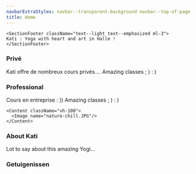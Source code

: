 ```yaml
---
navbarExtraStyles: navbar--transparent-background navbar--top-of-page
title: Home
---
```


<Section>  
  <Background imageName="meditation.jpg" className="vh-100 w-100">
    
    <SectionFooter className="text--light text--emphasized ml-3">
    Kati : Yoga with heart and art in Halle !
    </SectionFooter>
    
  </Background>
  
</Section>


<Section>
  <Content className="vh-50 w-100">
    <h3>Privé</h3>
    Kati offre de nombreux cours privés....
  </Content>
  <Background imageName="meditation.jpg" className="vh-50 w-100">
    <Content>
    <SectionHeader className="text--light text--emphasized ml-3">Amazing classes ; ) : )</SectionHeader>
    </Content>
  </Background>
  
</Section>

<Section>
  <Content className="vh-50 w-100">
    <h3>Professional</h3>
    Cours en entreprise : ))
  </Content>
  <Background imageName="meditation.jpg" className="vh-50 w-100">
    <Content>
    <SectionHeader className="text--light text--emphasized ml-3">Amazing classes ; ) : )</SectionHeader>
    </Content>
  </Background>
  
</Section>

<Section>
  
  
    <Content className="vh-100">
      <Image name="nature-chill.JPG"/>
    </Content>
  

  <Content className="vh-100">
     <h3>About Kati</h3>
    Lot to say about this amazing Yogi...
  </Content>
  
</Section>


<Section className="pb-3">  
    <Content className="vh-50 w-100">
      <Image name="nature-chill.JPG"/>
    </Content>  

  <Content className="w-100">
     <h3>Getuigenissen</h3>       
        <Carousel backgroundImageName=""/>     
  </Content>
  
</Section>

